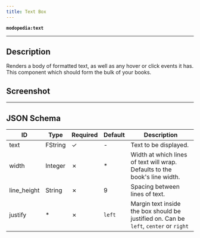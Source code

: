 ```yaml
---
title: Text Box
---
```

**`modopedia:text`**

---

## Description
Renders a body of formatted text, as well as any hover or click events it has. This component which should form the bulk of your books.

## Screenshot
<Asset location="modopedia:page_components/text" width={580} height={364} />

---

## JSON Schema

| ID          | Type    | Required | Default | Description                                                                           |
|-------------|---------|----------|---------|---------------------------------------------------------------------------------------|
| text        | FString | &check;  | -       | Text to be displayed.                                                                 |
| width       | Integer | &cross;  | *       | Width at which lines of text will wrap. Defaults to the book's line width.            |
| line_height | String  | &cross;  | 9       | Spacing between lines of text.                                                        |
| justify     | *       | &cross;  | `left`  | Margin text inside the box should be justified on. Can be `left`, `center` or `right` |